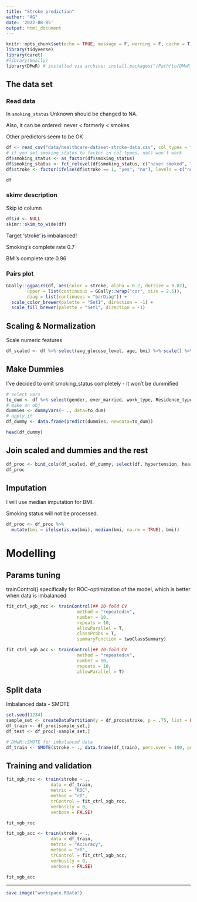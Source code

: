 ```yaml
---
title: "Stroke prediction"
author: "AG"
date: '2022-08-05'
output: html_document
---
```


```r
knitr::opts_chunk$set(echo = TRUE, message = F, warning = F, cache = T)
library(tidyverse)
library(caret)
#library(GGally)
library(DMwR) # installed via archive: install.packages("/Path/to/DMwR_0.4.1.tar.gz", repos=NULL, type="source" )

```

## The data set

### Read data

In `smoking_status` Unknown should be changed to NA.

Also, it can be ordered: never < formerly < smokes

Other predictors seem to be OK

```r
df <- read_csv("data/healthcare-dataset-stroke-data.csv", col_types = "cfdfffffddcf", na = c("Unknown", "N/A"))
# if you set smoking_status to factor in col_types, na() won't work
df$smoking_status <- as_factor(df$smoking_status)
df$smoking_status <- fct_relevel(df$smoking_status, c("never smoked", "formerly smoked", "smokes"))
df$stroke <- factor(ifelse(df$stroke == 1, "yes", "no"), levels = c("no", "yes"))

df
```

### skimr description

Skip id column

```r
df$id <- NULL
skimr::skim_to_wide(df)
```

Target 'stroke' is imbalanced!

Smoking's complete rate 0.7

BMI's complete rate 0.96

### Pairs plot

```r
GGally::ggpairs(df, aes(color = stroke, alpha = 0.2, dotsize = 0.02), 
        upper = list(continuous = GGally::wrap("cor", size = 2.5)),
        diag = list(continuous = "barDiag")) +
  scale_color_brewer(palette = "Set1", direction = -1) +
  scale_fill_brewer(palette = "Set1", direction = -1)
```


## Scaling & Normalization

Scale numeric features

```r
df_scaled <- df %>% select(avg_glucose_level, age, bmi) %>% scale() %>% data.frame()
```

## Make Dummies

I've decided to omit smoking_status completely - it won't be dummified

```r
# select vars
to_dum <- df %>% select(gender, ever_married, work_type, Residence_type)
# make an obj
dummies <- dummyVars(~ ., data=to_dum)
# apply it
df_dummy <- data.frame(predict(dummies, newdata=to_dum))

head(df_dummy)
```

## Join scaled and dummies and the rest

```r
df_proc <- bind_cols(df_scaled, df_dummy, select(df, hypertension, heart_disease, stroke))
df_proc
```

## Imputation

I will use median imputation for BMI.

Smoking status will not be processed.

```r
df_proc <- df_proc %>% 
  mutate(bmi = ifelse(is.na(bmi), median(bmi, na.rm = TRUE), bmi))
```

# Modelling

## Params tuning

trainControl() specifically for ROC-optimization of the model, which is better when data is imbalanced

```r
fit_ctrl_xgb_roc <- trainControl(## 10-fold CV
                           method = "repeatedcv",
                           number = 10,
                           repeats = 10, 
                           allowParallel = T,
                           classProbs = T,
                           summaryFunction = twoClassSummary)

fit_ctrl_xgb_acc <- trainControl(## 10-fold CV
                           method = "repeatedcv",
                           number = 10,
                           repeats = 10, 
                           allowParallel = T)
```

## Split data

Imbalanced data - SMOTE

```r
set.seed(1234)
sample_set <- createDataPartition(y = df_proc$stroke, p = .75, list = FALSE)
df_train <- df_proc[sample_set,]
df_test <- df_proc[-sample_set,]

# DMwR::SMOTE for imbalanced data
df_train <- SMOTE(stroke ~ ., data.frame(df_train), perc.over = 100, perc.under = 200)
```

## Training and validation

```r
fit_xgb_roc <- train(stroke ~ ., 
                 data = df_train, 
                 metric = "ROC", 
                 method = "rf", 
                 trControl = fit_ctrl_xgb_roc,
                 verbosity = 0,
                 verbose = FALSE)

fit_xgb_roc
```


```r
fit_xgb_acc <- train(stroke ~ ., 
                 data = df_train, 
                 metric = "Accuracy", 
                 method = "rf", 
                 trControl = fit_ctrl_xgb_acc,
                 verbosity = 0,
                 verbose = FALSE)

fit_xgb_acc
```

---
```r
save.image("workspace.RData")
```

